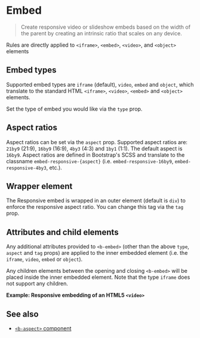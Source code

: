 

<Meta of={EmbedStory} />

# Embed

> Create responsive video or slideshow embeds based on the width of the parent by creating an
> intrinsic ratio that scales on any device.

Rules are directly applied to `<iframe>`, `<embed>`, `<video>`, and `<object>` elements

<Canvas of={EmbedStory.Embed} />

## Embed types

Supported embed types are `iframe` (default), `video`, `embed` and `object`, which translate to the
standard HTML `<iframe>`, `<video>`, `<embed>` and `<object>` elements.

Set the type of embed you would like via the `type` prop.

## Aspect ratios

Aspect ratios can be set via the `aspect` prop. Supported aspect ratios are: `21by9` (21:9), `16by9`
(16:9), `4by3` (4:3) and `1by1` (1:1). The default aspect is `16by9`. Aspect ratios are defined in
Bootstrap's SCSS and translate to the classname `embed-responsive-{aspect}` (i.e.
`embed-responsive-16by9`, `embed-responsive-4by3`, etc.).

## Wrapper element

The Responsive embed is wrapped in an outer element (default is `div`) to enforce the responsive
aspect ratio. You can change this tag via the `tag` prop.

## Attributes and child elements

Any additional attributes provided to `<b-embed>` (other than the above `type`, `aspect` and `tag`
props) are applied to the inner embedded element (i.e. the `iframe`, `video`, `embed` or `object`).

Any children elements between the opening and closing `<b-embed>` will be placed inside the inner
embedded element. Note that the type `iframe` does not support any children.

**Example: Responsive embedding of an HTML5 `<video>`**

<Canvas of={EmbedStory.AttributesAndChildElements} />

## See also

- [`<b-aspect>` component](/docs/components/aspect)


